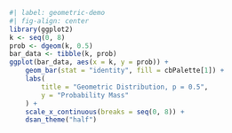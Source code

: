 

```r
#| label: geometric-demo
#| fig-align: center
library(ggplot2)
k <- seq(0, 8)
prob <- dgeom(k, 0.5)
bar_data <- tibble(k, prob)
ggplot(bar_data, aes(x = k, y = prob)) +
    geom_bar(stat = "identity", fill = cbPalette[1]) +
    labs(
        title = "Geometric Distribution, p = 0.5",
        y = "Probability Mass"
    ) +
    scale_x_continuous(breaks = seq(0, 8)) +
    dsan_theme("half")
```